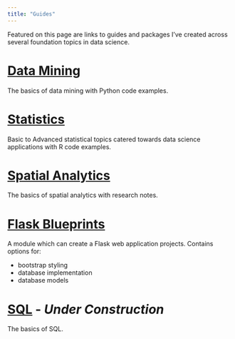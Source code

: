```yaml
---
title: "Guides"
---
```


Featured on this page are links to guides and packages I've created across several foundation topics in data science.

# [Data Mining](https://clickityklein.github.io/Data-Mining/)

The basics of data mining with Python code examples.

# [Statistics](https://clickityklein.github.io/Statistics/)

Basic to Advanced statistical topics catered towards data science applications with R code examples.

# [Spatial Analytics](https://clickityklein.github.io/Spatial-Analytics/)

The basics of spatial analytics with research notes.

# [Flask Blueprints](https://github.com/clickityKlein/Flask-Blueprints)

A module which can create a Flask web application projects. Contains options for:

- bootstrap styling
- database implementation
- database models

# [SQL](https://clickityklein.github.io/SQL/) - *Under Construction*

The basics of SQL.

